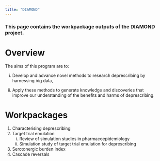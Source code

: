 ```yaml
---
title: "DIAMOND"
---
```


### This page contains the workpackage outputs of the DIAMOND project.

# Overview

The aims of this program are to:

(i) Develop and advance novel methods to research deprescribing by harnessing big data,

(ii) Apply these methods to generate knowledge and discoveries that improve our understanding of the benefits and harms of deprescribing.

# Workpackages

1.  Characterising deprescribing
2.  Target trial emulation
    i)  Review of simulation studies in pharmacoepidemiology
    ii) Simulation study of target trial emulation for deprescribing
3.  Serotonergic burden index
4.  Cascade reversals
